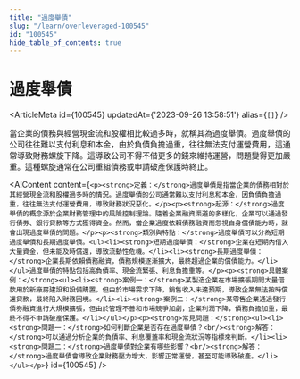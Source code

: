 ```yaml
---
title: "過度舉債"
slug: "/learn/overleveraged-100545"
id: "100545"
hide_table_of_contents: true
---
```



# 過度舉債

<ArticleMeta id={100545} updatedAt={'2023-09-26 13:58:51'} alias={`[]`} />
<div className='border-solid border-b border-t-0 my-4 border-[var(--ifm-color-gray-300)]' />

當企業的債務與經營現金流和股權相比較過多時，就稱其為過度舉債。過度舉債的公司往往難以支付利息和本金，由於負債負擔過重，往往無法支付運營費用，這通常導致財務螺旋下降。這導致公司不得不借更多的錢來維持運營，問題變得更加嚴重。這種螺旋通常在公司重組債務或申請破產保護時終止。

<AIContent content={`<p><strong>定義：</strong>過度舉債是指當企業的債務相對於其經營現金流和股權過多時的情況。過度舉債的公司通常難以支付利息和本金，因負債負擔過重，往往無法支付運營費用，導致財務狀況惡化。</p><p><strong>起源：</strong>過度舉債的概念源於企業財務管理中的風險控制理論。隨着企業融資渠道的多樣化，企業可以通過發行債券、銀行貸款等方式獲得資金。然而，當企業過度依賴債務融資而忽視自身償債能力時，就會出現過度舉債的問題。</p><p><strong>類別與特點：</strong>過度舉債可以分為短期過度舉債和長期過度舉債。<ul><li><strong>短期過度舉債：</strong>企業在短期內借入大量資金，但未能及時償還，導致流動性危機。</li><li><strong>長期過度舉債：</strong>企業長期依賴債務融資，債務規模逐漸擴大，最終超過企業的償債能力。</li></ul>過度舉債的特點包括高負債率、現金流緊張、利息負擔重等。</p><p><strong>具體案例：</strong><ul><li><strong>案例一：</strong>某製造企業在市場擴張期間大量借款用於新廠房建設和設備購置，但由於市場需求下降，銷售收入未達預期，導致企業無法按時償還貸款，最終陷入財務困境。</li><li><strong>案例二：</strong>某零售企業通過發行債券融資進行大規模擴張，但由於管理不善和市場競爭加劇，企業利潤下降，債務負擔加重，最終不得不申請破產保護。</li></ul></p><p><strong>常見問題：</strong><ul><li><strong>問題一：</strong>如何判斷企業是否存在過度舉債？<br/><strong>解答：</strong>可以通過分析企業的負債率、利息覆蓋率和現金流狀況等指標來判斷。</li><li><strong>問題二：</strong>過度舉債對企業有哪些影響？<br/><strong>解答：</strong>過度舉債會導致企業財務壓力增大，影響正常運營，甚至可能導致破產。</li></ul></p>`} id={100545} />
